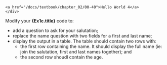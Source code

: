 
    <a href="/docs/textbook/chapter_02/00-40">Hello World 4</a>
    </div>

Modify your **{Ex1c.title}** code to:

- add a question to ask for your salutation;
- replace the name question with two fields for a first and last name;
- display the output in a table. The table should contain two rows with:
  - the first row containing the name.  It should display the full name (ie: join the salutation, first and last names together); and
  - the second row shoudl contain the age.